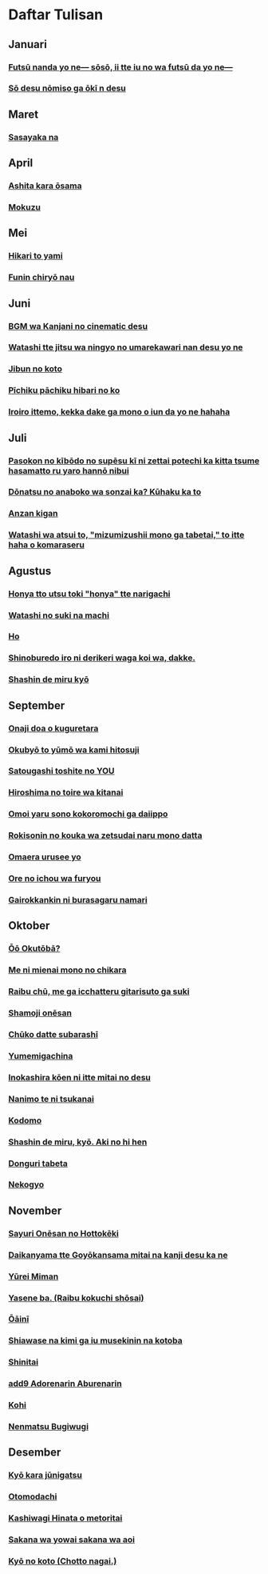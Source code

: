 # Daftar Tulisan

## Januari

### [Futsū nanda yo ne— sōsō, ii tte iu no wa futsū da yo ne—](/ameba/2013/Januari/Futsu)
### [Sō desu nōmiso ga ōkī n desu](/ameba/2013/Januari/So-desu)

## Maret

### [Sasayaka na](/ameba/2013/Maret/Sasayaka-na)

## April

### [Ashita kara ōsama](/ameba/2013/April/Ashita-kara)
### [Mokuzu](/ameba/2013/April/Mokuzu)

## Mei

### [Hikari to yami](/ameba/2013/Mei/Hikari)
### [Funin chiryō nau](/ameba/2013/Mei/Funin)

## Juni

### [BGM wa Kanjani no cinematic desu](/ameba/2013/Juni/BGM)
### [Watashi tte jitsu wa ningyo no umarekawari nan desu yo ne](/ameba/2013/Juni/Watashi-tte)
### [Jibun no koto](/ameba/2013/Juni/Jibun)
### [Pīchiku pāchiku hibari no ko](/ameba/2013/Juni/Pichiku)
### [Iroiro ittemo, kekka dake ga mono o iun da yo ne hahaha](/ameba/2013/Juni/Iroiro)

## Juli

### [Pasokon no kībōdo no supēsu kī ni zettai potechi ka kitta tsume hasamatto ru yaro hannō nibui](/ameba/2013/Juli/Pasokon)
### [Dōnatsu no anaboko wa sonzai ka? Kūhaku ka to](/ameba/2013/Juli/Donatsu)
### [Anzan kigan](/ameba/2013/Juli/Anzan)
### [Watashi wa atsui to, "mizumizushii mono ga tabetai," to itte haha o komaraseru](/ameba/2013/Juli/Watashi)

## Agustus

### [Honya tto utsu toki "honya" tte narigachi](/ameba/2013/Agustus/Honya)
### [Watashi no suki na machi](/ameba/2013/Agustus/Watashi)
### [Ho](/ameba/2013/Agustus/Ho)
### [Shinoburedo iro ni derikeri waga koi wa, dakke.](/ameba/2013/Agustus/Shinoburedo)
### [Shashin de miru kyō](/ameba/2013/Agustus/Shashin)


## September

### [Onaji doa o kuguretara](/ameba/2013/September/Onaji)
### [Okubyō to yūmō wa kami hitosuji](/ameba/2013/September/Okubyo)
### [Satougashi toshite no YOU](/ameba/2013/September/Satougashi)
### [Hiroshima no toire wa kitanai](/ameba/2013/September/Hiroshima)
### [Omoi yaru sono kokoromochi ga daiippo](/ameba/2013/September/Omoi)
### [Rokisonin no kouka wa zetsudai naru mono datta](/ameba/2013/September/Rokisonin)
### [Omaera urusee yo](/ameba/2013/September/Omaera)
### [Ore no ichou wa furyou](/ameba/2013/September/Ore)
### [Gairokkankin ni burasagaru namari](/ameba/2013/September/Gairokkankin)

## Oktober

### [Ōō Okutōbā?](/ameba/2013/Oktober/Oo)
### [Me ni mienai mono no chikara](/ameba/2013/Oktober/Me)
### [Raibu chū, me ga icchatteru gitarisuto ga suki](/ameba/2013/Oktober/Raibu)
### [Shamoji onēsan](/ameba/2013/Oktober/Shamoji)
### [Chūko datte subarashī](/ameba/2013/Oktober/Chuko)
### [Yumemigachina](/ameba/2013/Oktober/Yumemigachina)
### [Inokashira kōen ni itte mitai no desu](/ameba/2013/Oktober/Inokashira)
### [Nanimo te ni tsukanai](/ameba/2013/Oktober/Nanimo)
### [Kodomo](/ameba/2013/Oktober/Kodomo)
### [Shashin de miru, kyō. Aki no hi hen](/ameba/2013/Oktober/Shashin)
### [Donguri tabeta](/ameba/2013/Oktober/Donguri)
### [Nekogyo](/ameba/2013/Oktober/Nekogyo)

## November

### [Sayuri Onēsan no Hottokēki](/ameba/2013/November/Sayuri)
### [Daikanyama tte Goyōkansama mitai na kanji desu ka ne](/ameba/2013/November/Daikanyama)
### [Yūrei Miman](/ameba/2013/November/Yurei)
### [Yasene ba. (Raibu kokuchi shōsai)](/ameba/2013/November/Yasene)
### [Ōāinī](/ameba/2013/November/Oaini)
### [Shiawase na kimi ga iu musekinin na kotoba](/ameba/2013/November/Shiawase)
### [Shinitai](/ameba/2013/November/Shinitai)
### [add9 Adorenarin Aburenarin](/ameba/2013/November/add9)
### [Kohi](/ameba/2013/November/Kohi)
### [Nenmatsu Bugiwugi](/ameba/2013/November/Nenmatsu)

## Desember

### [Kyō kara jūnigatsu](/ameba/2013/Desember/)
### [Otomodachi](/ameba/2013/Desember/)
### [Kashiwagi Hinata o metoritai](/ameba/2013/Desember/)
### [Sakana wa yowai sakana wa aoi](/ameba/2013/Desember/)
### [Kyō no koto (Chotto nagai.)](/ameba/2013/Desember/)